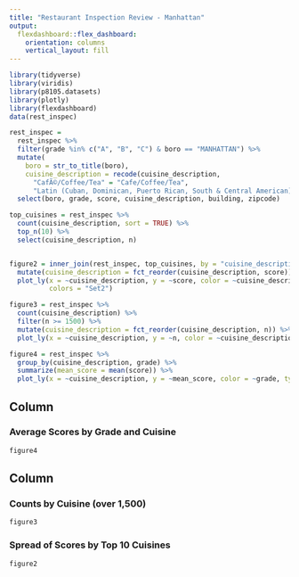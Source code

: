 ```yaml
---
title: "Restaurant Inspection Review - Manhattan"
output: 
  flexdashboard::flex_dashboard:
    orientation: columns
    vertical_layout: fill
---
```


```r
library(tidyverse)
library(viridis)
library(p8105.datasets)
library(plotly)
library(flexdashboard)
data(rest_inspec)

rest_inspec =
  rest_inspec %>%
  filter(grade %in% c("A", "B", "C") & boro == "MANHATTAN") %>% 
  mutate(
    boro = str_to_title(boro), 
    cuisine_description = recode(cuisine_description,
      "CafÃ©/Coffee/Tea" = "Cafe/Coffee/Tea", 
      "Latin (Cuban, Dominican, Puerto Rican, South & Central American)" = "Latin")) %>% 
  select(boro, grade, score, cuisine_description, building, zipcode)

top_cuisines = rest_inspec %>% 
  count(cuisine_description, sort = TRUE) %>% 
  top_n(10) %>% 
  select(cuisine_description, n)


figure2 = inner_join(rest_inspec, top_cuisines, by = "cuisine_description") %>% 
  mutate(cuisine_description = fct_reorder(cuisine_description, score)) %>% 
  plot_ly(x = ~cuisine_description, y = ~score, color = ~cuisine_description, type = "box",
          colors = "Set2") 

figure3 = rest_inspec %>% 
  count(cuisine_description) %>% 
  filter(n >= 1500) %>% 
  mutate(cuisine_description = fct_reorder(cuisine_description, n)) %>% 
  plot_ly(x = ~cuisine_description, y = ~n, color = ~cuisine_description, type = "bar")

figure4 = rest_inspec %>% 
  group_by(cuisine_description, grade) %>% 
  summarize(mean_score = mean(score)) %>% 
  plot_ly(x = ~cuisine_description, y = ~mean_score, color = ~grade, type = "scatter", mode = "markers")
```

Column {data-width=600}
-----------------------------------------------------------------------
### Average Scores by Grade and Cuisine
```r
figure4
```


Column {data-width=400}
-----------------------------------------------------------------------

### Counts by Cuisine  (over 1,500)

```r
figure3
```


### Spread of Scores by Top 10 Cuisines
```r
figure2
```




